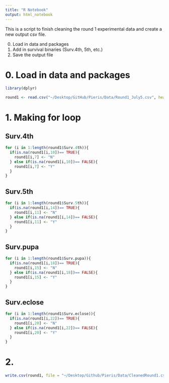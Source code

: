 ```yaml
---
title: "R Notebook"
output: html_notebook
---
```


This is a script to finish cleaning the round 1 experimental data and create a new output csv file. 

0. Load in data and packages
1. Add in survival binaries (Surv.4th, 5th, etc.)
2. Save the output file

# 0. Load in data and packages
```r
library(dplyr)
```

```r
round1 <- read.csv("~/Desktop/GitHub/Pieris/Data/Round1_July5.csv", header = TRUE)
```

# 1. Making for loop 

## Surv.4th
```r
for (i in 1:length(round1$Surv.4th)){
  if(is.na(round1[i,10])== TRUE){
    round1[i,7] <- "N"
  } else if(is.na(round1[i,10])== FALSE){
    round1[i,7] <- "Y"
  }
}
```

## Surv.5th
```r
for (i in 1:length(round1$Surv.5th)){
  if(is.na(round1[i,14])== TRUE){
    round1[i,11] <- "N"
  } else if(is.na(round1[i,14])== FALSE){
    round1[i,11] <- "Y"
  }
}
```

## Surv.pupa
```r
for (i in 1:length(round1$Surv.pupa)){
  if(is.na(round1[i,18])== TRUE){
    round1[i,15] <- "N"
  } else if(is.na(round1[i,18])== FALSE){
    round1[i,15] <- "Y"
  }
}
```

## Surv.eclose
```r
for (i in 1:length(round1$Surv.eclose)){
  if(is.na(round1[i,22])== TRUE){
    round1[i,20] <- "N"
  } else if(is.na(round1[i,22])== FALSE){
    round1[i,20] <- "Y"
  }
}
```

# 2. 

```r
write.csv(round1, file = "~/Desktop/Github/Pieris/Data/CleanedRound1.csv", row.names = FALSE)
```

